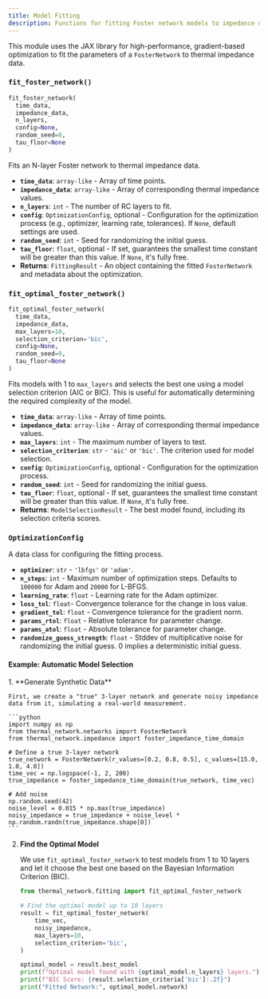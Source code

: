 ```yaml
---
title: Model Fitting
description: Functions for fitting Foster network models to impedance data.
---
```


This module uses the JAX library for high-performance, gradient-based optimization to fit the parameters of a `FosterNetwork` to thermal impedance data.

### `fit_foster_network()`

```python
fit_foster_network(
  time_data,
  impedance_data,
  n_layers,
  config=None,
  random_seed=0,
  tau_floor=None
)
```

Fits an N-layer Foster network to thermal impedance data.

-   **`time_data`**: `array-like` - Array of time points.
-   **`impedance_data`**: `array-like` - Array of corresponding thermal impedance values.
-   **`n_layers`**: `int` - The number of RC layers to fit.
-   **`config`**: `OptimizationConfig`, optional - Configuration for the optimization process (e.g., optimizer, learning rate, tolerances). If `None`, default settings are used.
-   **`random_seed`**: `int` - Seed for randomizing the initial guess.
-   **`tau_floor`**: `float`, optional - If set, guarantees the smallest time constant will be greater than this value. If `None`, it's fully free.
-   **Returns**: `FittingResult` - An object containing the fitted `FosterNetwork` and metadata about the optimization.

### `fit_optimal_foster_network()`

```python
fit_optimal_foster_network(
  time_data,
  impedance_data,
  max_layers=10,
  selection_criterion='bic',
  config=None,
  random_seed=0,
  tau_floor=None
)
```

Fits models with 1 to `max_layers` and selects the best one using a model selection criterion (AIC or BIC). This is useful for automatically determining the required complexity of the model.

-   **`time_data`**: `array-like` - Array of time points.
-   **`impedance_data`**: `array-like` - Array of corresponding thermal impedance values.
-   **`max_layers`**: `int` - The maximum number of layers to test.
-   **`selection_criterion`**: `str` - `'aic'` or `'bic'`. The criterion used for model selection.
-   **`config`**: `OptimizationConfig`, optional - Configuration for the optimization process.
-   **`random_seed`**: `int` - Seed for randomizing the initial guess.
-   **`tau_floor`**: `float`, optional - If set, guarantees the smallest time constant will be greater than this value. If `None`, it's fully free.
-   **Returns**: `ModelSelectionResult` - The best model found, including its selection criteria scores.

### `OptimizationConfig`
A data class for configuring the fitting process.

-   **`optimizer`**: `str` - `'lbfgs'` or `'adam'`.
-   **`n_steps`**: `int` - Maximum number of optimization steps. Defaults to `100000` for Adam and `20000` for L-BFGS.
-   **`learning_rate`**: `float` - Learning rate for the Adam optimizer.
-   **`loss_tol`**: `float`- Convergence tolerance for the change in loss value.
-   **`gradient_tol`**: `float` - Convergence tolerance for the gradient norm.
-   **`params_rtol`**: `float` - Relative tolerance for parameter change.
-   **`params_atol`**: `float` - Absolute tolerance for parameter change.
-   **`randomize_guess_strength`**: `float` - Stddev of multiplicative noise for
                                    randomizing the initial guess. 0 implies
                                    a deterministic initial guess.

#### Example: Automatic Model Selection

<Steps>
1.  **Generate Synthetic Data**

    First, we create a "true" 3-layer network and generate noisy impedance data from it, simulating a real-world measurement.

    ```python
    import numpy as np
    from thermal_network.networks import FosterNetwork
    from thermal_network.impedance import foster_impedance_time_domain

    # Define a true 3-layer network
    true_network = FosterNetwork(r_values=[0.2, 0.8, 0.5], c_values=[15.0, 1.0, 4.0])
    time_vec = np.logspace(-1, 2, 200)
    true_impedance = foster_impedance_time_domain(true_network, time_vec)

    # Add noise
    np.random.seed(42)
    noise_level = 0.015 * np.max(true_impedance)
    noisy_impedance = true_impedance + noise_level * np.random.randn(true_impedance.shape[0])
    ```

2.  **Find the Optimal Model**

    We use `fit_optimal_foster_network` to test models from 1 to 10 layers and let it choose the best one based on the Bayesian Information Criterion (BIC).

    ```python
    from thermal_network.fitting import fit_optimal_foster_network

    # Find the optimal model up to 10 layers
    result = fit_optimal_foster_network(
        time_vec,
        noisy_impedance,
        max_layers=10,
        selection_criterion='bic',
    )

    optimal_model = result.best_model
    print(f"Optimal model found with {optimal_model.n_layers} layers.")
    print(f"BIC Score: {result.selection_criteria['bic']:.2f}")
    print("Fitted Network:", optimal_model.network)
    ```
</Steps>
